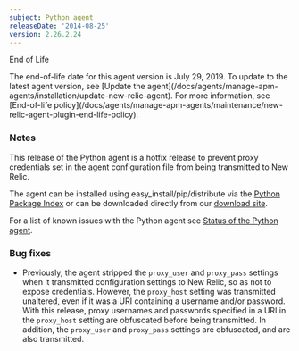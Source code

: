 ```yaml
---
subject: Python agent
releaseDate: '2014-08-25'
version: 2.26.2.24
---
```


End of Life

<Callout variant="important">
  The end-of-life date for this agent version is July 29, 2019. To update to the latest agent version, see [Update the agent](/docs/agents/manage-apm-agents/installation/update-new-relic-agent). For more information, see [End-of-life policy](/docs/agents/manage-apm-agents/maintenance/new-relic-agent-plugin-end-life-policy).
</Callout>

### Notes

This release of the Python agent is a hotfix release to prevent proxy credentials set in the agent configuration file from being transmitted to New Relic.

The agent can be installed using easy_install/pip/distribute via the [Python Package Index](https://pypi.python.org/pypi/newrelic) or can be downloaded directly from our [download site](http://download.newrelic.com/python_agent/release/).

For a list of known issues with the Python agent see [Status of the Python agent](/docs/python/status-of-python-agent).

### Bug fixes

* Previously, the agent stripped the `proxy_user` and `proxy_pass` settings when it transmitted configuration settings to New Relic, so as not to expose credentials. However, the `proxy_host` setting was transmitted unaltered, even if it was a URI containing a username and/or password. With this release, proxy usernames and passwords specified in a URI in the `proxy_host` setting are obfuscated before being transmitted. In addition, the `proxy_user` and `proxy_pass` settings are obfuscated, and are also transmitted.
